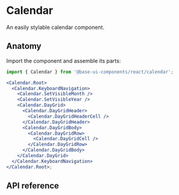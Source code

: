 # Calendar

<Subtitle>An easily stylable calendar component.</Subtitle>
<Meta
  name="description"
  content="A high-quality, unstyled React calendar that is easy to customize."
/>

<Demo path="./demos/hero" />

## Anatomy

Import the component and assemble its parts:

```jsx title="Anatomy"
import { Calendar } from '@base-ui-components/react/calendar';

<Calendar.Root>
  <Calendar.KeyboardNavigation>
    <Calendar.SetVisibleMonth />
    <Calendar.SetVisibleYear />
    <Calendar.DayGrid>
      <Calendar.DayGridHeader>
        <Calendar.DayGridHeaderCell />
      </Calendar.DayGridHeader>
      <Calendar.DayGridBody>
        <Calendar.DayGridRow>
          <Calendar.DayGridCell />
        </Calendar.DayGridRow>
      </Calendar.DayGridBody>
    </Calendar.DayGrid>
  </Calendar.KeyboardNavigation>
</Calendar.Root>;
```

## API reference

<Reference
  component="Calendar"
  parts="Root, KeyboardNavigation, DayGrid, DayGridHeader, DayGridHeaderCell, DayGridRow, DayCell, SetVisibleMonth, SetVisibleYear"
/>

